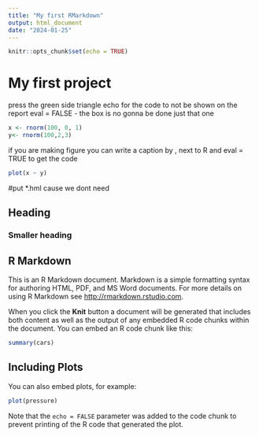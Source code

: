 ```yaml
---
title: "My first RMarkdown"
output: html_document
date: "2024-01-25"
---
```


```r
knitr::opts_chunk$set(echo = TRUE)
```

# My first project 
press the green side triangle
echo for the code to not be shown on the report
eval = FALSE - the box is no gonna be done just that one

```r
x <- rnorm(100, 0, 1)
y<- rnorm(100,2,3)

```

if you are making figure you can write a caption by , next to R and eval = TRUE to get the code
```r
plot(x ~ y)
```

#put *.hml cause we dont need


## Heading 
### Smaller heading

## R Markdown

This is an R Markdown document. Markdown is a simple formatting syntax for authoring HTML, PDF, and MS Word documents. For more details on using R Markdown see <http://rmarkdown.rstudio.com>.

When you click the **Knit** button a document will be generated that includes both content as well as the output of any embedded R code chunks within the document. You can embed an R code chunk like this:

```r
summary(cars)
```

## Including Plots

You can also embed plots, for example:

```r
plot(pressure)
```

Note that the `echo = FALSE` parameter was added to the code chunk to prevent printing of the R code that generated the plot.
